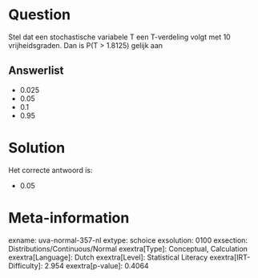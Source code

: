 Question
========

Stel dat een stochastische variabele T een T-verdeling volgt met 10
vrijheidsgraden. Dan is P(T \> 1.8125) gelijk aan

Answerlist
----------

* 0.025
* 0.05
* 0.1
* 0.95

Solution
========

Het correcte antwoord is: 

* 0.05

Meta-information
================
exname: uva-normal-357-nl
extype: schoice
exsolution: 0100
exsection: Distributions/Continuous/Normal
exextra[Type]: Conceptual, Calculation
exextra[Language]: Dutch
exextra[Level]: Statistical Literacy
exextra[IRT-Difficulty]: 2.954
exextra[p-value]: 0.4064
